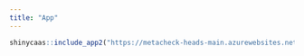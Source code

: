```yaml
---
title: "App"
---
```


```r
shinycaas::include_app2("https://metacheck-heads-main.azurewebsites.net")
```
